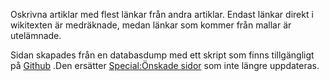 Oskrivna artiklar med flest länkar från andra artiklar. Endast länkar direkt i wikitexten är medräknade, medan länkar som kommer från mallar är utelämnade.

Sidan skapades från en databasdump med ett skript som finns tillgängligt på [https://github.com/PetterS/wikipedia Github] .Den ersätter [[Special:Önskade sidor]] som inte längre uppdateras.

